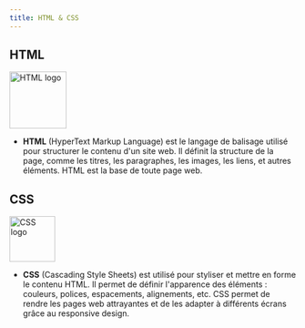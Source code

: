 ```yaml
---
title: HTML & CSS
---
```



## HTML
<Image src="/dossier-formation/HTML-LOGO.png" alt="HTML logo" width="100px" height="100px"/>


- **HTML** (HyperText Markup Language) est le langage de balisage utilisé pour structurer
  le contenu d'un site web. Il définit la structure de la page, comme les titres, les paragraphes,
  les images, les liens, et autres éléments. HTML est la base de toute page web.

## CSS
<Image src="/dossier-formation/CSS-LOGO.svg" alt="CSS logo" width="80px" height="80px"/>

- **CSS** (Cascading Style Sheets) est utilisé pour styliser et mettre en forme le contenu HTML.
  Il permet de définir l'apparence des éléments : couleurs, polices, espacements, alignements, etc.
  CSS permet de rendre les pages web attrayantes et de les adapter à différents écrans grâce au responsive design.